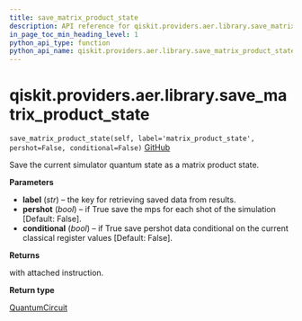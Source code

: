 ```yaml
---
title: save_matrix_product_state
description: API reference for qiskit.providers.aer.library.save_matrix_product_state
in_page_toc_min_heading_level: 1
python_api_type: function
python_api_name: qiskit.providers.aer.library.save_matrix_product_state
---
```


# qiskit.providers.aer.library.save\_matrix\_product\_state

<span id="qiskit.providers.aer.library.save_matrix_product_state" />

`save_matrix_product_state(self, label='matrix_product_state', pershot=False, conditional=False)` [GitHub](https://github.com/qiskit/qiskit-aer/tree/stable/0.10/qiskit/providers/aer/library/save_instructions/save_matrix_product_state.py "view source code")

Save the current simulator quantum state as a matrix product state.

**Parameters**

*   **label** (*str*) – the key for retrieving saved data from results.
*   **pershot** (*bool*) – if True save the mps for each shot of the simulation \[Default: False].
*   **conditional** (*bool*) – if True save pershot data conditional on the current classical register values \[Default: False].

**Returns**

with attached instruction.

**Return type**

[QuantumCircuit](qiskit.circuit.QuantumCircuit "qiskit.circuit.QuantumCircuit")

